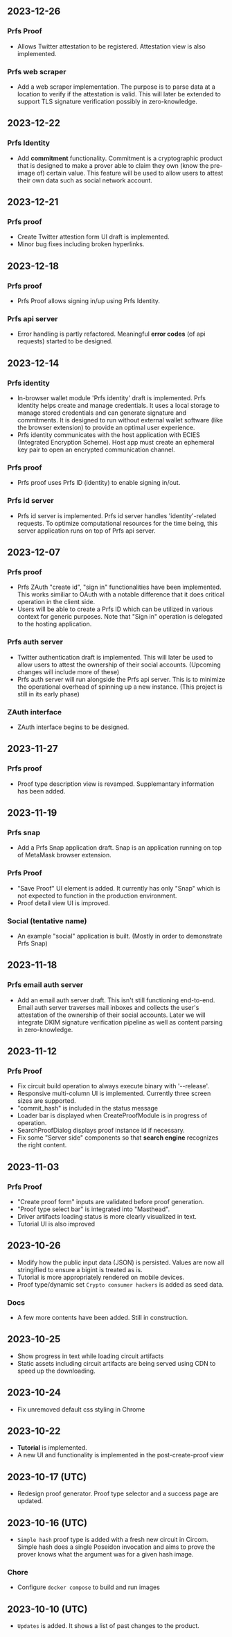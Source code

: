 ## 2023-12-26
### Prfs Proof
- Allows Twitter attestation to be registered. Attestation view is also implemented.

### Prfs web scraper
- Add a web scraper implementation. The purpose is to parse data at a location to verify if the 
attestation is valid. This will later be extended to support TLS signature verification possibly
in zero-knowledge.

## 2023-12-22
### Prfs Identity
- Add **commitment** functionality. Commitment is a cryptographic product that is designed to make
a prover able to claim they own (know the pre-image of) certain value. This feature will be used to
allow users to attest their own data such as social network account.

## 2023-12-21
### Prfs proof
- Create Twitter attestion form UI draft is implemented.
- Minor bug fixes including broken hyperlinks.

## 2023-12-18
### Prfs proof
- Prfs Proof allows signing in/up using Prfs Identity.

### Prfs api server
- Error handling is partly refactored. Meaningful **error codes** (of api requests) started to 
be designed.

## 2023-12-14
### Prfs identity
- In-browser wallet module 'Prfs identity' draft is implemented. Prfs identity helps create and
manage credentials. It uses a local storage to manage stored credentials and can generate signature
and commitments. It is designed to run without external wallet software (like the browser
extension) to provide an optimal user experience.
- Prfs identity communicates with the host application with ECIES (Integrated Encryption Scheme).
Host app must create an ephemeral key pair to open an encrypted communication channel.

### Prfs proof
- Prfs proof uses Prfs ID (identity) to enable signing in/out.

### Prfs id server
- Prfs id server is implemented. Prfs id server handles 'identity'-related requests. To optimize
computational resources for the time being, this server application runs on top of Prfs api server.

## 2023-12-07
### Prfs proof
- Prfs ZAuth "create id", "sign in" functionalities have been implemented. This works similiar to
OAuth with a notable difference that it does critical operation in the client side.
- Users will be able to create a Prfs ID which can be utilized in various context for generic 
purposes. Note that "Sign in" operation is delegated to the hosting application. 

### Prfs auth server
- Twitter authentication draft is implemented. This will later be used to allow users to attest
the ownership of their social accounts. (Upcoming changes will include more of these)
- Prfs auth server will run alongside the Prfs api server. This is to minimize the operational
overhead of spinning up a new instance. (This project is still in its early phase)

### ZAuth interface
- ZAuth interface begins to be designed.

## 2023-11-27
### Prfs proof
- Proof type description view is revamped. Supplemantary information has been added.

## 2023-11-19
### Prfs snap
- Add a Prfs Snap application draft. Snap is an application running on top of MetaMask browser
extension.

### Prfs Proof
- "Save Proof" UI element is added. It currently has only "Snap" which is not expected to function
in the production environment.
- Proof detail view UI is improved.

### Social (tentative name)
- An example "social" application is built. (Mostly in order to demonstrate Prfs Snap)

## 2023-11-18
### Prfs email auth server
- Add an email auth server draft. This isn't still functioning end-to-end. Email auth server
traverses mail inboxes and collects the user's attestation of the ownership of their social
accounts. Later we will integrate DKIM signature verification pipeline as well as content
parsing in zero-knowledge.

## 2023-11-12
### Prfs Proof
- Fix circuit build operation to always execute binary with '--release'.
- Responsive multi-column UI is implemented. Currently three screen sizes are supported.
- "commit_hash" is included in the status message
- Loader bar is displayed when CreateProofModule is in progress of operation.
- SearchProofDialog displays proof instance id if necessary.
- Fix some "Server side" components so that **search engine** recognizes the right content.

## 2023-11-03
### Prfs Proof
- "Create proof form" inputs are validated before proof generation.
- "Proof type select bar" is integrated into "Masthead".  
- Driver artifacts loading status is more clearly visualized in text.
- Tutorial UI is also improved

## 2023-10-26
- Modify how the public input data (JSON) is persisted. Values are now all stringified to ensure
a bigint is treated as is.
- Tutorial is more appropriately rendered on mobile devices.
- Proof type/dynamic set `Crypto consumer hackers` is added as seed data.

### Docs
- A few more contents have been added. Still in construction.

## 2023-10-25
- Show progress in text while loading circuit artifacts
- Static assets including circuit artifacts are being served using CDN to speed up the downloading.

## 2023-10-24
- Fix unremoved default css styling in Chrome

## 2023-10-22
- **Tutorial** is implemented. 
- A new UI and functionality is implemented in the post-create-proof view

## 2023-10-17 (UTC)
- Redesign proof generator. Proof type selector and a success page are updated.

## 2023-10-16 (UTC)

- `Simple hash` proof type is added with a fresh new circuit in Circom. Simple hash does a single
Poseidon invocation and aims to prove the prover knows what the argument was for a given hash
image.

### Chore
- Configure `docker compose` to build and run images

## 2023-10-10 (UTC)

- `Updates` is added. It shows a list of past changes to the product.
